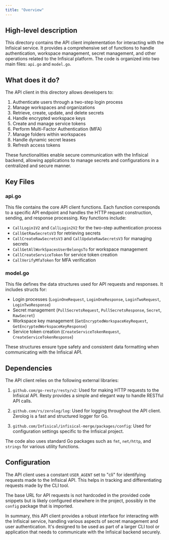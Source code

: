 ```yaml
---
title: "Overview"
---
```


## High-level description
This directory contains the API client implementation for interacting with the Infisical service. It provides a comprehensive set of functions to handle authentication, workspace management, secret management, and other operations related to the Infisical platform. The code is organized into two main files: `api.go` and `model.go`.

## What does it do?
The API client in this directory allows developers to:

1. Authenticate users through a two-step login process
2. Manage workspaces and organizations
3. Retrieve, create, update, and delete secrets
4. Handle encrypted workspace keys
5. Create and manage service tokens
6. Perform Multi-Factor Authentication (MFA)
7. Manage folders within workspaces
8. Handle dynamic secret leases
9. Refresh access tokens

These functionalities enable secure communication with the Infisical backend, allowing applications to manage secrets and configurations in a centralized and secure manner.

## Key Files

### api.go
This file contains the core API client functions. Each function corresponds to a specific API endpoint and handles the HTTP request construction, sending, and response processing. Key functions include:

- `CallLogin1V2` and `CallLogin2V2` for the two-step authentication process
- `CallGetRawSecretsV3` for retrieving secrets
- `CallCreateRawSecretsV3` and `CallUpdateRawSecretsV3` for managing secrets
- `CallGetAllWorkSpacesUserBelongsTo` for workspace management
- `CallCreateServiceToken` for service token creation
- `CallVerifyMfaToken` for MFA verification

### model.go
This file defines the data structures used for API requests and responses. It includes structs for:

- Login processes (`LoginOneRequest`, `LoginOneResponse`, `LoginTwoRequest`, `LoginTwoResponse`)
- Secret management (`PullSecretsRequest`, `PullSecretsResponse`, `Secret`, `RawSecret`)
- Workspace key management (`GetEncryptedWorkspaceKeyRequest`, `GetEncryptedWorkspaceKeyResponse`)
- Service token creation (`CreateServiceTokenRequest`, `CreateServiceTokenResponse`)

These structures ensure type safety and consistent data formatting when communicating with the Infisical API.

## Dependencies
The API client relies on the following external libraries:

1. `github.com/go-resty/resty/v2`: Used for making HTTP requests to the Infisical API. Resty provides a simple and elegant way to handle RESTful API calls.

2. `github.com/rs/zerolog/log`: Used for logging throughout the API client. Zerolog is a fast and structured logger for Go.

3. `github.com/Infisical/infisical-merge/packages/config`: Used for configuration settings specific to the Infisical project.

The code also uses standard Go packages such as `fmt`, `net/http`, and `strings` for various utility functions.

## Configuration
The API client uses a constant `USER_AGENT` set to "cli" for identifying requests made to the Infisical API. This helps in tracking and differentiating requests made by the CLI tool.

The base URL for API requests is not hardcoded in the provided code snippets but is likely configured elsewhere in the project, possibly in the `config` package that is imported.

In summary, this API client provides a robust interface for interacting with the Infisical service, handling various aspects of secret management and user authentication. It's designed to be used as part of a larger CLI tool or application that needs to communicate with the Infisical backend securely.